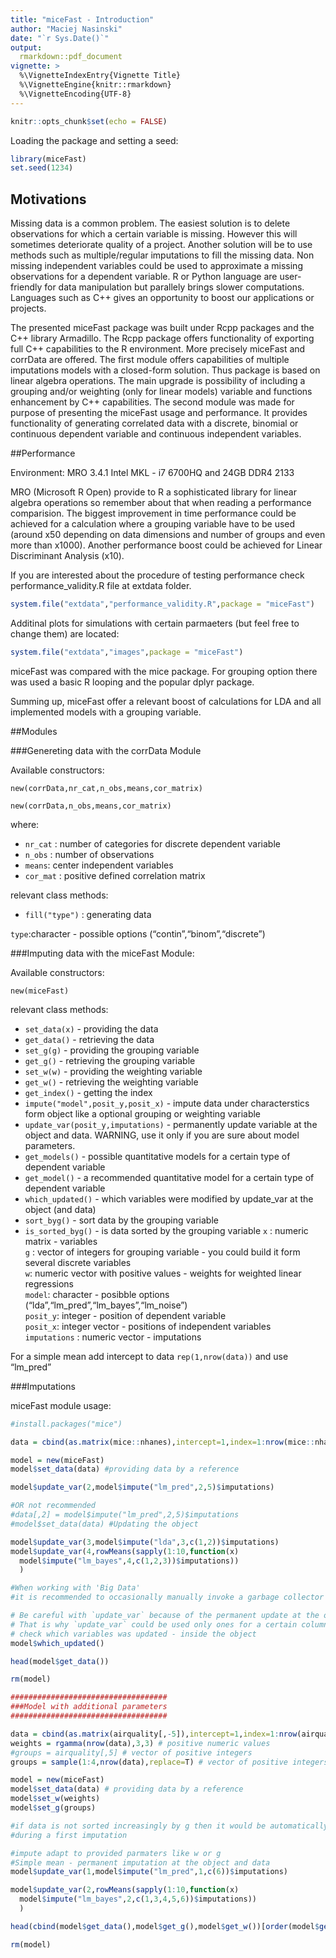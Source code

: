 ---
title: "miceFast - Introduction"
author: "Maciej Nasinski"
date: "`r Sys.Date()`"
output: 
  rmarkdown::pdf_document
vignette: >
  %\VignetteIndexEntry{Vignette Title}
  %\VignetteEngine{knitr::rmarkdown}
  %\VignetteEncoding{UTF-8}
---

```{r setup, include=FALSE}
knitr::opts_chunk$set(echo = FALSE)
```


Loading the package and setting a seed:

```{r,echo=TRUE}
library(miceFast)
set.seed(1234)
```

## Motivations

Missing data is a common problem. The easiest solution is to delete observations for which a certain variable is missing. However this will sometimes deteriorate quality of a project. Another solution will be to use methods such as multiple/regular imputations to fill the missing data. Non missing independent variables could be used to approximate a missing observations for a dependent variable. R or Python language are user-friendly for data manipulation but parallely brings slower computations. Languages such as C++ gives an opportunity to boost our applications or projects.

The presented miceFast package was built under Rcpp packages and the C++ library Armadillo.
The Rcpp package offers functionality of exporting full C++ capabilities to the R environment.
More precisely miceFast and corrData are offered. The first module offers capabilities of multiple imputations models with a closed-form solution. Thus package is based on linear algebra operations. The main upgrade is possibility of including a grouping and/or weighting (only for linear models) variable and functions enhancement by C++ capabilities.
The second module was made for purpose of presenting the miceFast usage and performance. It provides functionality of generating correlated data with a discrete, binomial or continuous dependent variable and continuous independent variables. 

##Performance

Environment: MRO 3.4.1 Intel MKL - i7 6700HQ and 24GB DDR4 2133

MRO (Microsoft R Open) provide to R a sophisticated library for linear algebra operations so remember about that when reading a performance comparision. 
The biggest improvement in time performance could be achieved for a calculation where a grouping variable have to be used (around x50 depending on data dimensions and number of groups and even more than x1000). Another performance boost could be achieved for Linear Discriminant Analysis (x10).

If you are interested about the procedure of testing performance check performance_validity.R file at extdata folder.

```{r,eval=FALSE,echo=TRUE}
system.file("extdata","performance_validity.R",package = "miceFast")
```

Additinal plots for simulations with certain parmaeters (but feel free to change them) are located:

```{r,eval=FALSE,echo=TRUE}
system.file("extdata","images",package = "miceFast")
```


miceFast was compared with the mice package. For grouping option there was used a basic R looping and the popular dplyr package.

Summing up, miceFast offer a relevant boost of calculations for LDA and all implemented models with a grouping variable. 

\newpage

##Modules

###Genereting data with the corrData Module

Available constructors:

`new(corrData,nr_cat,n_obs,means,cor_matrix)`

`new(corrData,n_obs,means,cor_matrix)`

where:

- `nr_cat` : number of categories for discrete dependent variable
- `n_obs` : number of observations
- `means`: center independent variables
- `cor_mat` : positive defined correlation matrix

relevant class methods:

- `fill("type")` : generating data

`type`:character - possible options ("contin","binom","discrete")

###Imputing data with the miceFast Module:

Available constructors:

`new(miceFast)`

relevant class methods:

- `set_data(x)` - providing the data
- `get_data()` - retrieving the data
- `set_g(g)` - providing the grouping variable
- `get_g()` - retrieving the grouping variable
- `set_w(w)` - providing the weighting variable
- `get_w()` - retrieving the weighting variable
- `get_index()` - getting the index
- `impute("model",posit_y,posit_x)` - impute data under characterstics form object like a optional grouping or weighting variable
- `update_var(posit_y,imputations)` - permanently update variable at the object and data. WARNING, use it only if you are sure about model parameters.
- `get_models()` - possible quantitative models for a certain type of dependent variable
- `get_model()` - a recommended quantitative model for a certain type of dependent variable
- `which_updated()` - which variables were modified by update_var at the object (and data)
- `sort_byg()` - sort data by the grouping variable 
- `is_sorted_byg()` - is data sorted by the grouping variable
`x` : numeric matrix - variables  
`g` : vector of integers for grouping variable - you could build it form several discrete variables  
`w`:  numeric vector with positive values - weights for weighted linear regressions  
`model`: character - posibble options ("lda","lm_pred","lm_bayes","lm_noise")  
`posit_y`: integer - position of dependent variable  
`posit_x`: integer vector - positions of independent variables  
`imputations` : numeric vector - imputations

For a simple mean add intercept to data `rep(1,nrow(data))` and use "lm_pred"

\newpage

###Imputations

miceFast module usage:

```{r,echo=TRUE}
#install.packages("mice")

data = cbind(as.matrix(mice::nhanes),intercept=1,index=1:nrow(mice::nhanes))

model = new(miceFast)
model$set_data(data) #providing data by a reference

model$update_var(2,model$impute("lm_pred",2,5)$imputations)

#OR not recommended
#data[,2] = model$impute("lm_pred",2,5)$imputations
#model$set_data(data) #Updating the object

model$update_var(3,model$impute("lda",3,c(1,2))$imputations) 
model$update_var(4,rowMeans(sapply(1:10,function(x) 
  model$impute("lm_bayes",4,c(1,2,3))$imputations))
  )

#When working with 'Big Data'
#it is recommended to occasionally manually invoke a garbage collector `gc()`

# Be careful with `update_var` because of the permanent update at the object and data
# That is why `update_var` could be used only ones for a certain column
# check which variables was updated - inside the object
model$which_updated()

head(model$get_data())

rm(model)
```

\newpage

```{r,echo=TRUE}
###################################
###Model with additional parameters
###################################

data = cbind(as.matrix(airquality[,-5]),intercept=1,index=1:nrow(airquality))
weights = rgamma(nrow(data),3,3) # positive numeric values
#groups = airquality[,5] # vector of positive integers
groups = sample(1:4,nrow(data),replace=T) # vector of positive integers

model = new(miceFast)
model$set_data(data) # providing data by a reference
model$set_w(weights)
model$set_g(groups)

#if data is not sorted increasingly by g then it would be automatically done 
#during a first imputation

#impute adapt to provided parmaters like w or g
#Simple mean - permanent imputation at the object and data
model$update_var(1,model$impute("lm_pred",1,c(6))$imputations)

model$update_var(2,rowMeans(sapply(1:10,function(x) 
  model$impute("lm_bayes",2,c(1,3,4,5,6))$imputations))
  )

head(cbind(model$get_data(),model$get_g(),model$get_w())[order(model$get_index()),])

rm(model)
```
